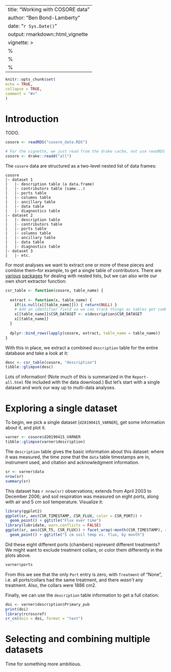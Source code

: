 ---
title: "Working with COSORE data"
author: "Ben Bond-Lamberty"
date: "`r Sys.Date()`"
output: rmarkdown::html_vignette
vignette: >
%\VignetteIndexEntry{Working with COSORE data}
  %\VignetteEngine{knitr::rmarkdown}
  %\VignetteEncoding{UTF-8}
  ---
  
  ```r
knitr::opts_chunk$set(
echo = TRUE,
collapse = TRUE,
comment = "#>"
)
```

# Introduction

TODO. 

```r
cosore <- readRDS("cosore_date.RDS")
```

```r
# For the vignette, we just read from the drake cache, not use readRDS as above
cosore <- drake::readd("all")
```

The `cosore` data are structured as a two-level nested list of data frames:

```
cosore
|- dataset 1
|   |- description table (a data.frame)
|   |- contributors table (same...)
|   |- ports table
|   |- columns table
|   |- ancillary table
|   |- data table
|   |- diagnostics table
|- dataset 2
|   |- description table
|   |- contributors table
|   |- ports table
|   |- columns table
|   |- ancillary table
|   |- data table
|   |- diagnostics table
|- dataset 3
|   |- etc.
```

For most analyses we want to extract one or more of these pieces and combine them--for example, to get a single table of contributors. There are [various](https://cran.r-project.org/package=purrr) [packages](https://cran.r-project.org/package=rlist) for dealing with nested lists, but we can also write our own short extractor function:

```r
csr_table <- function(cosore, table_name) {
  
  extract <- function(x, table_name) {
    if(is.null(x[[table_name]])) { return(NULL) }
    # Add an identifier field so we can track things as tables get combined
    x[[table_name]]$CSR_DATASET <- x$description$CSR_DATASET
    x[[table_name]]
  }
  
  dplyr::bind_rows(lapply(cosore, extract, table_name = table_name))
}
```

With this in place, we extract a combined `description` table for the entire database and take a look at it:

```r
desc <- csr_table(cosore, "description")
tibble::glimpse(desc)
```

Lots of information! (Note much of this is summarized in the `Report-all.html` file included with the data download.) But let's start with a single dataset and work our way up to multi-data analyses.

# Exploring a single dataset

To begin, we pick a single dataset (`d20190415_VARNER`), get some information about it, and plot it.

```r
varner <- cosore$d20190415_VARNER
tibble::glimpse(varner$description)
```

The `description` table gives the basic information about this dataset: where it was measured,
the time zone that the `data` table timestamps are in, instrument used, and citation and acknowledgment information.

```r
sr <- varner$data
nrow(sr)
summary(sr)
```

This dataset has `r nrow(sr)` observations; extends from April 2003 to December 2006; and soil respiration was measured on eight ports, along with air and 5 cm soil temperature. Visualize it:

```r
library(ggplot2)
ggplot(sr, aes(CSR_TIMESTAMP, CSR_FLUX, color = CSR_PORT)) +
  geom_point() + ggtitle("Flux over time")
library(lubridate, warn.conflicts = FALSE)
ggplot(sr, aes(CSR_T5, CSR_FLUX)) + facet_wrap(~month(CSR_TIMESTAMP), scales = "free") +
  geom_point() + ggtitle("5 cm soil temp vs. flux, by month")
```

Did these eight different ports (chambers) represent different treatments? We might want to 
exclude treatment collars, or color them differently in the plots above.

```r
varner$ports
```

From this we see that the only `Port` entry is zero, with `Treatment` of "None", i.e. all ports/collars had the same treatment, and there _wasn't_ any treatment. Also, the collars were 1886 cm2.

Finally, we can use the `description` table information to get a full citation:

```r
doi <- varner$description$Primary_pub
print(doi)
library(rcrossref)
cr_cn(dois = doi, format = "text")
```

# Selecting and combining multiple datasets

Time for something more ambitious.
